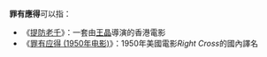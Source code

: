 '''罪有應得'''可以指：

* 《[[提防老千|提防老千]]》：一套由[[王晶_(導演)|王晶]]導演的香港電影
* 《[[罪有应得_(1950年电影)|罪有应得 (1950年电影)]]》：1950年美國電影''Right Cross''的國內譯名

{{disambig|Cat=四字作品消歧义}}